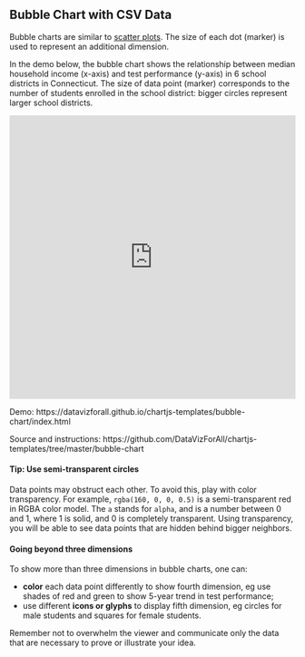 ## Bubble Chart with CSV Data {-}

Bubble charts are similar to [scatter plots](scatter-chart-with-csv-data). The size of each dot (marker) is used to represent an additional dimension.

In the demo below, the bubble chart shows the relationship between median household income (x-axis) and test performance (y-axis) in 6 school districts in Connecticut. The size of data point (marker) corresponds to the number of students enrolled in the school district: bigger circles represent larger school districts.

<iframe src="https://datavizforall.github.io/chartjs-templates/bubble-chart/index.html" width="100%" height=500 style="border: 0"></iframe>

Demo: https://datavizforall.github.io/chartjs-templates/bubble-chart/index.html

Source and instructions: https://github.com/DataVizForAll/chartjs-templates/tree/master/bubble-chart

#### Tip: Use semi-transparent circles

Data points may obstruct each other. To avoid this, play with color transparency. For example, `rgba(160, 0, 0, 0.5)` is a semi-transparent red in RGBA color model. The `a` stands for `alpha`, and is a number between 0 and 1, where 1 is solid, and 0 is completely transparent. Using transparency, you will be able to see data points that are hidden behind bigger neighbors.

#### Going beyond three dimensions

To show more than three dimensions in bubble charts, one can:

* **color** each data point differently to show fourth dimension, eg use shades of red and green to show 5-year trend in test performance;
* use different **icons or glyphs** to display fifth dimension, eg circles for male students and squares for female students.

Remember not to overwhelm the viewer and communicate only the data that are necessary to prove or illustrate your idea.
